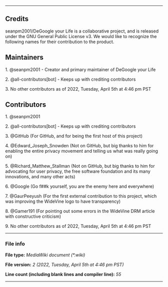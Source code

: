 
----

== Credits ==

{{int:version-credits-summary}}

seanpm2001/DeGoogle your Life is a collaborative project, and is released under the GNU General Public License v3. We would like to recognize the following names for their contribution to the product.

<!-- This comment block and this file (excluding author names) was modified from MediaWiki/CREDITS -->

== Maintainers ==

<!-- BEGIN MAINTAINERS LIST !-->

1. @seanpm2001 - Creator and primary maintainer of DeGoogle your Life

2. @all-contributors[bot] - Keeps up with crediting contributors

3. No other contributors as of 2022, Tuesday, April 5th at 4:46 pm PST

== Contributors ==

<!-- BEGIN CONTRIBUTOR LIST -->

1. @seanpm2001

2. @all-contributors[bot] - Keeps up with crediting contributors

3. @GitHub (For GitHub, and for being the first host of this project)

4. @Edward_Joseph_Snowden (Not on GitHub, but big thanks to him for enabling the entire privacy movement and telling us what was really going on)

5. @Richard_Matthew_Stallman (Not on GitHub, but big thanks to him for advocating for user privacy, the free software foundation and its many innovations, and many other acts)

6. @Google (Go f##k yourself, you are the enemy here and everywhere)

7. @GaurPeeyush (For the first external contribution to this project, which was improving the WideVine logo to have transparency)

8. @Gamer191 (For pointing out some errors in the WideVine DRM article with constructive criticism)

9. No other contributors as of 2022, Tuesday, April 5th at 4:46 pm PST

----

=== File info ===

<b>File type:</b> <i>MediaWiki document (*.wiki)</i>

<b>File version:</b> <i>2 (2022, Tuesday, April 5th at 4:46 pm PST)</i>

<b>Line count (including blank lines and compiler line):</b> <i>55</i>

----
